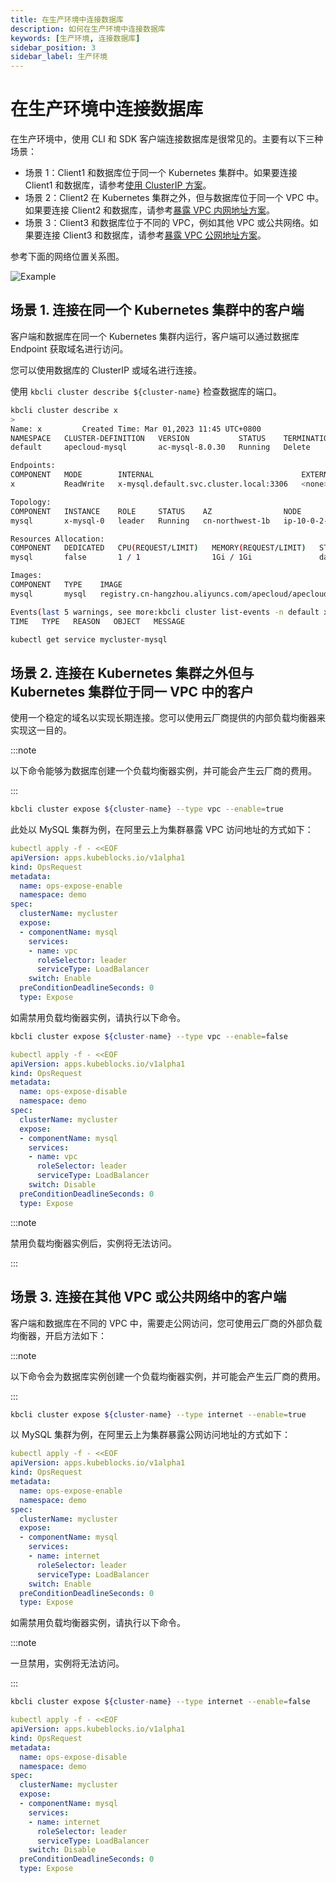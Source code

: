 ```yaml
---
title: 在生产环境中连接数据库
description: 如何在生产环境中连接数据库
keywords: [生产环境, 连接数据库]
sidebar_position: 3
sidebar_label: 生产环境
---
```



# 在生产环境中连接数据库

在生产环境中，使用 CLI 和 SDK 客户端连接数据库是很常见的。主要有以下三种场景：

- 场景 1：Client1 和数据库位于同一个 Kubernetes 集群中。如果要连接 Client1 和数据库，请参考[使用 ClusterIP 方案](#场景-1-连接在同一个-kubernetes-集群中的客户端)。
- 场景 2：Client2 在 Kubernetes 集群之外，但与数据库位于同一个 VPC 中。如果要连接 Client2 和数据库，请参考[暴露 VPC 内网地址方案](#场景-2-连接在-kubernetes-集群之外但与-kubernetes-集群位于同一-vpc-中的客户)。
- 场景 3：Client3 和数据库位于不同的 VPC，例如其他 VPC 或公共网络。如果要连接 Client3 和数据库，请参考[暴露 VPC 公网地址方案](#场景-3-连接在其他-vpc-或公共网络中的客户端)。

参考下面的网络位置关系图。

![Example](/img/docs/zh/connect-to-database-in-production-env-network-locations.jpg)

## 场景 1. 连接在同一个 Kubernetes 集群中的客户端

客户端和数据库在同一个 Kubernetes 集群内运行，客户端可以通过数据库 Endpoint 获取域名进行访问。

您可以使用数据库的 ClusterIP 或域名进行连接。

<Tabs>

<TabItem value="kbcli" label="kbcli" default>

使用 `kbcli cluster describe ${cluster-name}` 检查数据库的端口。

```bash
kbcli cluster describe x
>
Name: x         Created Time: Mar 01,2023 11:45 UTC+0800
NAMESPACE   CLUSTER-DEFINITION   VERSION           STATUS    TERMINATION-POLICY
default     apecloud-mysql       ac-mysql-8.0.30   Running   Delete

Endpoints:
COMPONENT   MODE        INTERNAL                                 EXTERNAL
x           ReadWrite   x-mysql.default.svc.cluster.local:3306   <none>

Topology:
COMPONENT   INSTANCE    ROLE     STATUS    AZ                NODE                                                       CREATED-TIME
mysql       x-mysql-0   leader   Running   cn-northwest-1b   ip-10-0-2-184.cn-northwest-1.compute.internal/10.0.2.184   Mar 01,2023 11:45 UTC+0800

Resources Allocation:
COMPONENT   DEDICATED   CPU(REQUEST/LIMIT)   MEMORY(REQUEST/LIMIT)   STORAGE-SIZE   STORAGE-CLASS
mysql       false       1 / 1                1Gi / 1Gi               data:10Gi      <none>

Images:
COMPONENT   TYPE    IMAGE
mysql       mysql   registry.cn-hangzhou.aliyuncs.com/apecloud/apecloud-mysql-server:8.0.30-5.alpha2.20230105.gd6b8719.2

Events(last 5 warnings, see more:kbcli cluster list-events -n default x):
TIME   TYPE   REASON   OBJECT   MESSAGE
```

</TabItem>

<TabItem value="kubectl" label="kubeclt">

```bash
kubectl get service mycluster-mysql
```

</TabItem>

</Tabs>

## 场景 2. 连接在 Kubernetes 集群之外但与 Kubernetes 集群位于同一 VPC 中的客户

使用一个稳定的域名以实现长期连接。您可以使用云厂商提供的内部负载均衡器来实现这一目的。

:::note

以下命令能够为数据库创建一个负载均衡器实例，并可能会产生云厂商的费用。

:::

<Tabs>

<TabItem value="kbcli" label="kbcli" default>

```bash
kbcli cluster expose ${cluster-name} --type vpc --enable=true
```

</TabItem>

<TabItem value="kubectl" label="kubeclt">

此处以 MySQL 集群为例，在阿里云上为集群暴露 VPC 访问地址的方式如下：

```yaml
kubectl apply -f - <<EOF
apiVersion: apps.kubeblocks.io/v1alpha1
kind: OpsRequest
metadata:
  name: ops-expose-enable
  namespace: demo
spec:
  clusterName: mycluster
  expose:
  - componentName: mysql
    services:
    - name: vpc
      roleSelector: leader
      serviceType: LoadBalancer
    switch: Enable
  preConditionDeadlineSeconds: 0
  type: Expose
```

</TabItem>

</Tabs>

如需禁用负载均衡器实例，请执行以下命令。

<Tabs>

<TabItem value="kbcli" label="kbcli" default>

```bash
kbcli cluster expose ${cluster-name} --type vpc --enable=false
```

</TabItem>

<TabItem value="kubectl" label="kubeclt">

```yaml
kubectl apply -f - <<EOF
apiVersion: apps.kubeblocks.io/v1alpha1
kind: OpsRequest
metadata:
  name: ops-expose-disable
  namespace: demo
spec:
  clusterName: mycluster
  expose:
  - componentName: mysql
    services:
    - name: vpc
      roleSelector: leader
      serviceType: LoadBalancer
    switch: Disable
  preConditionDeadlineSeconds: 0
  type: Expose
```

</TabItem>

</Tabs>

:::note

禁用负载均衡器实例后，实例将无法访问。

:::

## 场景 3. 连接在其他 VPC 或公共网络中的客户端

<Tabs>

<TabItem value="kbcli" label="kbcli" default>

客户端和数据库在不同的 VPC 中，需要走公网访问，您可使用云厂商的外部负载均衡器，开启方法如下：

:::note

以下命令会为数据库实例创建一个负载均衡器实例，并可能会产生云厂商的费用。

:::

```bash
kbcli cluster expose ${cluster-name} --type internet --enable=true
```

</TabItem>

<TabItem value="kubectl" label="kubeclt">

以 MySQL 集群为例，在阿里云上为集群暴露公网访问地址的方式如下：

```yaml
kubectl apply -f - <<EOF
apiVersion: apps.kubeblocks.io/v1alpha1
kind: OpsRequest
metadata:
  name: ops-expose-enable
  namespace: demo
spec:
  clusterName: mycluster
  expose:
  - componentName: mysql
    services:
    - name: internet
      roleSelector: leader
      serviceType: LoadBalancer
    switch: Enable
  preConditionDeadlineSeconds: 0
  type: Expose
```

</TabItem>

</Tabs>

如需禁用负载均衡器实例，请执行以下命令。

:::note

一旦禁用，实例将无法访问。

:::

<Tabs>

<TabItem value="kbcli" label="kbcli" default>

```bash
kbcli cluster expose ${cluster-name} --type internet --enable=false
```

</TabItem>

<TabItem value="kubectl" label="kubeclt">

```yaml
kubectl apply -f - <<EOF
apiVersion: apps.kubeblocks.io/v1alpha1
kind: OpsRequest
metadata:
  name: ops-expose-disable
  namespace: demo
spec:
  clusterName: mycluster
  expose:
  - componentName: mysql
    services:
    - name: internet
      roleSelector: leader
      serviceType: LoadBalancer
    switch: Disable
  preConditionDeadlineSeconds: 0
  type: Expose
```

</TabItem>

</Tabs>
